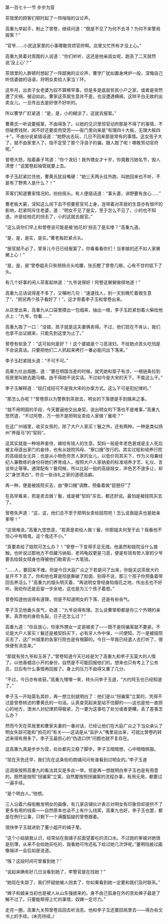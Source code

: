 

第一百七十一节 步步为营

茶馆里的顾客们顿时起了一阵嗡嗡的议论声。

高重九举起手，制止了曾卷，继续问道：“既是不见了为何不去寻？为何不来警局报案？”

“官爷……小民这家里的小事哪敢劳烦官府啊。店里又忙所有才没上心。”

高重九笑着对周围的人说道：“你们听听，这还是他亲闺女呢，跑丢了二天居然说‘没上心’？”

茶馆里的人群顿时想起了一阵鄙夷的议论声，曹学广犹如置身烤炉一般，深悔自己听信婆娘的话语，将明女卖给人家当丫环。

这年月，出卖子女老婆为奴不算稀罕事，但是多是底层贫民小户之家，或者是突然遭了灾祸，被迫如此。曹家这茶居生意并不差，也没遭遇横祸，这样平白无故的出卖女儿，一旦传出去是好很不好听的。

所以曹学广赶紧道：“是，是，小的糊涂了，这就去报案。”

曹黄氏一听说要报案，不由得急了。以她的见识里惊官动府那是不得了的事情，不但破费钱财，闹不好还要皮肉受苦――衙门里向来是“有理四十大板，无理大板四十”。不由分说紧插话道：“她野出去玩，几日不回来那是常有的事情。这女孩子大了，就不由家里人了。指不定受了那个浮浪子的骗，跟人跑了呢！哪敢劳动官府呢。”

曾卷大怒，指着鼻子骂道：“你个泼妇！我外甥女才十岁，你竟敢污她名节，毁人清誉！”说罢卷起袖管就要上去。

李子玉赶紧拦住他，曹黄氏犹自嘴硬：“她三天两头往外跑，叫她回来也不听，不是有了野男人是什么？！”

茶客们知道曹家情况的，纷纷摇头。有人便插话道：“事头婆，讲野要有良心……”

曹老板大窘，深知这么闹下去不但要惹官司上身，连带着对茶居的生意亦有很坏的影响，赶紧呵斥住老婆，道：“明女不见了是实，至于怎么不见了，小的也不知道。许是给拍花的拐去了，小的这就去报官。”

“这么说你们早上和曾卷说可能是被‘拍花的’拐去了是实喽？”高重九道。

“是，是，是实，是实。”曹老板赶紧点头。

“报官就不必了，曾哥儿今日已经报案了。你看看看你们！当爹娘的还不如人家舅舅上心！”

“是，是，是”曾卷姐夫只有频频点头哈腰，张氏瞪了曾卷几眼，心有不甘的低下了头。

有几个好事的闲人茶客起哄道：“九爷说得好！阿卷这舅舅做得地道！”

高重九见话说得差不多了，又嘱咐几句：“速速找人，别一天到晚忙着做生意了”、“把另两个孩子看好了！”，这才带着李子玉和曾卷出来。

从店里出来，高重九从口袋里摸出一包烟来，抽出一根，李子玉赶紧划着火柴给他点上：“九爷，你看……”

高重九吸了一口：“没错，孩子就是这夫妻俩卖得。不过，他们现在不肯认，我们也拿不出证据来，只能先到这里为止了。”

曾卷有些急了：“这可如何是好？！这个婆娘是个刁恶泼妇，不给她点苦头吃怕是不会说真话。只要把他们二人抓起来拷打一番必能问出下落来。”

李子玉赶紧摇头道：“不可不可。”

高重九吐出烟圈，道：“要在明国当差的时候，就凭她和案子有涉，一根链条拉到班房里叫她去跪马桶，由不得她不说实话。不过如今是大宋的天下，不能这么干。”

李子玉解释道：“屈打成招可不是我大宋的办案方式。这么干可是犯纪律的。”

“那怎么办呢？”曾卷原以为警察到茶居去，明女的下落便是手到擒来之事。

“就不用明国的手段，今天要逼他交出身契，说出明女的下落也不是难事，”高重九悠然道，“不过阿卷，万一他不是把明女卖给人家做丫鬟呢？”

在这广州城里，收买女孩的，除了大户人家买丫鬟之外，还有两种。一种是类似扬州“养瘦马”的“契妈”。

这其实就是一种培养妾侍，嫁给有钱人的生意。契妈一般是年老色衰或是主人死后被主母逐出家门的妾侍，也有从妓院鸨母、“寮口嫂”改行的。其实过程和培养行院的高级妓女无异：也是从小物色穷苦人家的女儿，以低价将其买下，作为义母兼经纪人兼教练的身份将她们养育成人，按照大户人家纳妾的标准培养才艺、礼仪、言谈举止等等。通常配有丫鬟伺候，所以比起一般的高级妓女，声色艺不遑多让，却又“身世清白”，符合一些诗礼之家的道德洁癖。

再一种，便是被妓院买去，由“寮口嫂”调教，预备着做“琵琶仔”了

在高举看来，若是卖去做丫鬟，或是被“契妈”买去，都还好说。最怕是被妓院买去了。

曾卷失声道：“这，这，他们总不至于把明女卖给妓院吧！怎么说我姐夫也是她亲爹呀！”

“这很难说。”高重九悠悠道，“若真是卖给人做丫鬟，你那姐夫何至于此？我看他不但心中有暗鬼，这个鬼还不小。”

“真要卖给了妓院可怎么办？！”曾卷一下变得手足无措，他虽然和妓院没什么接触，也听说过那地方不但藏污纳垢，老鸨龟奴更是刁恶，便是有钱有势人家的少爷要去给妓女赎身也得被他们勒索去一大笔钱。

“……人，要回来不难。但是今日大庭广众之下若是问了出来，你姐夫这茶居大约是开不下去了。你和他也算是彻底撕破了脸面，别得不说，那三个孩子你预备着带回去养活么？”高重九的烟头明灭着，“再说明女曾经身陷烟花之地，传出去也不好听。我劝你还是且留一步余地，这也是为三个孩子着想。”

曾卷知道他说得有道理，但是不知道明女的下落，还是有些丧气。

李子玉见他垂头丧气，劝道：“九爷说得有理。怎么说曹掌柜都是你三个外甥的亲爹。真弄他的身败名裂，日子还怎么过？”

高重九道：“你且放心，你家外甥女一定是被卖了――既不是拐骗案就不要紧。不论是大户人家买丫鬟还是被契妈买下，必有牙人作中保，一问便知。万一是被妓院买去了，这广州城里的各家行院也是有根脚的。今日一早我已经遣人去打听了，很快便有消息来。”

“那就有劳九爷和玉哥了。”曾卷知道今天已经是欠了高重九和李子玉莫大的人情了。以他香蜡店小开的身份，自然是不可能回报他们的。想来也只有考上了公务员，日后有什么事情再回报了。身上的压力不由得又重了几分。

“不过，今日亦有收获。”高重九嘿嘿一笑，转头问李子玉道，“大约阿玉也已经知道了。”

李子玉一开始莫名其妙，再一想立刻就明白了：他们是以“拐骗案”立案的，凭得不过是曾卷转述的曹黄氏的一句话。认真查究起来是站不住脚的――这也是他一直担心的地方，澳洲人对纪律抓得极紧，万一要为这事吃了处分或者更糟，丢了差事怎么办？

然而今天在茶居里和曹家夫妻的一番对话，已经让他们在大庭广众之下当众承认了明女失踪可能和“拍花的”有关――这话是从“监护人”嘴里说出来，可就比曾卷的转述来得有用多了。李子玉最担心的“伪造口供”问题也就不复存在。

这高重九真是步步为营，处处都先立稳了脚步。李子玉暗暗想，心中暗暗佩服。

“现在天色还早，我们先在这条街的商铺问问有谁看到过明女的。”李子玉道

这调查按照高重九的看法其实是多此一举。但是再一想就明白李子玉也是有用意的。既然是按照“拐骗案”立案，自然要按照拐骗案的流程办事，有用无用，都要过一遍手续。

“是个明白人。”他想。

三人沿着六榕街散发明女的画像，有几家店铺伙计表示对明女有印象但却提供不了更多有用的线索――自然原本也谈不上有什么线索，高重九也好，李子玉也罢，都是在例行公事，只剩下一个满腹狐疑的曾卷跟着。

很快李子玉就进到了董小姐开的铺子里。

“这个小姑娘我认识，经常站在我铺子前面望着吃的流口水。不过她的爹娘对她很是刻薄，从来不会给她买吃的，我看她可怜还私下给过她几次饼呢。”董明珰接过画像端详一会后如是说道。

“哦？这段时间可曾看到她？”

“说起来确有好几日没看到她了，李警官是在找她？”

“她现在失踪了，我们怀疑她被人拐卖了，你如果看到她一定要和我们及时联系。”

“婢子和娘亲当初也是被人从山东强掳来的。身不由己孤身在外的苦处婢子最是了解不过了。只要能帮得上忙的事情，奴婢一定尽力。”

走完一圈，高重九关照曾卷且回去听消息。他和李子玉还要回局里去――得办些文书上的手续。(未完待续。)

